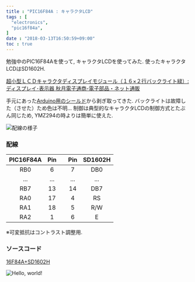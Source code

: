 ```yaml
---
title : "PIC16F84A : キャラクタLCD"
tags : [
  "electronics",
  "pic16f84a",
]
date : "2018-03-13T16:50:59+09:00"
toc : true
---
```


勉強中のPIC16F84Aを使って, キャラクタLCDを使ってみた.
使ったキャラクタLCDはSD1602H.

[超小型ＬＣＤキャラクタディスプレイモジュール（１６×２行バックライト緑）: ディスプレイ･表示器 秋月電子通商-電子部品・ネット通販](http://akizukidenshi.com/catalog/g/gP-01675/)

手元にあった[Arduino用のシールド](https://www.amazon.co.jp/exec/obidos/ASIN/B009AQ2FAI/nandemotukuty-22/ref=nosim/)から剥ぎ取ってきた.
バックライトは故障した（させた）ため色は不明...
制御は典型的なキャラクタLCDの制御方式とたぶん同じため,
YMZ294の時よりは簡単に使えた.

![配線の様子](./char-lcd-1.jpg)

### 配線

| PIC16F84A | Pin |  | Pin | SD1602H |
| :-: | :-: | :-: | :-: | :-: |
| RB0 | 6 |  | 7 | DB0 |
| ... | ... |  | ... | ... |
| RB7 | 13 |  | 14 | DB7 |
| RA0 | 17 |  | 4 | RS |
| RA1 | 18 |  | 5 | R/W |
| RA2 | 1 |  | 6 | E |

※可変抵抗はコントラスト調整用.

### ソースコード
[16F84A+SD1602H](https://gist.github.com/xiupos/8ed5ebd4295027b7969c8a1ca49f7cfc)

![Hello, world!](./char-lcd-2.jpg)
